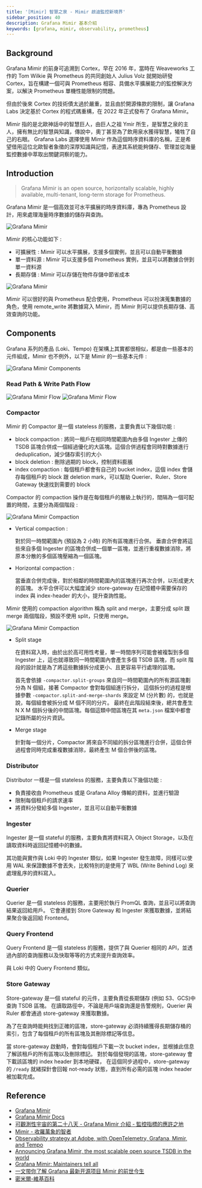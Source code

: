 ```yaml
---
title: '[Mimir] 智慧之泉 - Mimir 啟迪監控新境界'
sidebar_position: 40
description: Grafana Mimir 基本介紹
keywords: [grafana, mimir, observability, prometheus]
---
```


## Background

Grafana Mimir 的前身可追溯到 Cortex，早在 2016 年，當時在 Weaveworks 工作的 Tom Wilkie 與 Prometheus 的共同創始人 Julius Volz 就開始研發 Cortex，旨在構建一個可與 Prometheus 相容、具備水平擴展能力的監控解決方案，以解決 Prometheus 單機性能限制的問題。

但由於後來 Cortex 的技術債太過於嚴重，並且由於開源條款的限制，讓 Grafana Labs 決定基於 Cortex 的程式碼重構，在 2022 年正式發布了 Grafana Mimir。

Mimir 指的是北歐神話中的智慧巨人，由巨人之祖 Ymir 所生，是智慧之泉的主人，擁有無比的智慧與知識，傳說中，奧丁甚至為了飲用泉水獲得智慧，犧牲了自己的右眼。
Grafana Labs 選擇使用 Mimir 作為這個時序資料庫的名稱，正是希望借用這位北歐智者象徵的深厚知識與記憶，表達其系統能夠儲存、管理並從海量監控數據中萃取出關鍵洞察的能力。

## Introduction

> Grafana Mimir is an open source, horizontally scalable, highly available, multi-tenant, long-term storage for Prometheus.

Grafana Mimir 是一個高效並可水平擴展的時序資料庫，專為 Prometheus 設計，用來處理海量時序數據的儲存與查詢。

![Grafana Mimir](/img/grafana/mimir.svg)

Mimir 的核心功能如下 :

- 可擴展性 : Mimir 可以水平擴展，支援多個實例，並且可以自動平衡數據
- 單一資料源 : Mimir 可以支援多個 Prometheus 實例，並且可以將數據合併到單一資料源
- 長期存儲 : Mimir 可以存儲在物件存儲中節省成本

![Grafana Mimir](/img/grafana/image-16.png)

Mimir 可以很好的與 Prometheus 配合使用，Prometheus 可以扮演蒐集數據的角色，使用 remote_write 將數據寫入 Mimir，而 Mimir 則可以提供長期存儲、高效查詢的功能。

## Components

Grafana 系列的產品 (Loki、Tempo) 在架構上其實都很相似，都是由一些基本的元件組成，Mimir 也不例外，以下是 Mimir 的一些基本元件 :

![Grafana Mimir Components](/img/grafana/image-17.png)

### Read Path & Write Path Flow

![Grafana Mimir Flow](/img/grafana/image-18.png)
![Grafana Mimir Flow](/img/grafana/image-19.png)

### Compactor

Mimir 的 Compactor 是一個 stateless 的服務，主要負責以下幾個功能 :

- block compaction : 將同一租戶在相同時間範圍內由多個 Ingester 上傳的 TSDB 區塊合併成一個經過優化的大區塊。這個合併過程會同時對數據進行 deduplication，減少儲存索引的大小
- block deletion : 刪除過期的 block，控制資料膨脹
- index compaction : 每個租戶都會有自己的 bucket index，這個 index 會儲存每個租戶的 block 跟 deletion mark，可以幫助 Querier、Ruler、Store Gateway 快速找到需要的 block

Compactor 的 compaction 操作是在每個租戶的層級上執行的，間隔為一個可配置的時間，主要分為兩個階段 :

![Grafana Mimir Compaction](/img/grafana/image-20.png)

- Vertical compaction :

  對於同一時間範圍內 (預設為 2 小時) 的所有區塊進行合併。
  垂直合併會將這些來自多個 Ingester 的區塊合併成一個單一區塊，並進行重複數據消除，將原本分散的多個區塊壓縮為一個區塊。

- Horizontal compaction :

  當垂直合併完成後，對於相鄰的時間範圍內的區塊進行再次合併，以形成更大的區塊。
  水平合併可以大幅度減少 store-gateway 在記憶體中需要保存的 index 與 index-header 的大小，提升查詢性能。

Mimir 使用的 compaction algorithm 稱為 split and merge，主要分成 split 跟 merge 兩個階段，預設不使用 split，只使用 merge。

![Grafana Mimir Compaction](/img/grafana/image-21.png)

- Split stage

  在資料寫入時，由於出於高可用性考量，單一時間序列可能會被複製到多個 Ingester 上，這也就導致同一時間範圍內會產生多個 TSDB 區塊，而 split 階段的設計就是為了將這些數據拆分成更小、且更容易平行處理的區塊。

  首先會依據 `-compactor.split-groups` 來自同一時間範圍內的所有源區塊劃分為 N 個組，接著 Compactor 會對每個組進行拆分，
  這個拆分的過程是根據參數 `-compactor.split-and-merge-shards` 來設定 M (分片數) 的，也就是說，每個組會被拆分成 M 個不同的分片。
  最終在此階段結束後，總共會產生 N X M 個拆分後的中間區塊。每個這類中間區塊在其 `meta.json` 檔案中都會記錄所屬的分片資訊。

- Merge stage

  針對每一個分片，Compactor 將來自不同組的拆分區塊進行合併，這個合併過程會同時完成重複數據消除，最終產生 M 個合併後的區塊。

### Distributor

Distributor 一樣是一個 stateless 的服務，主要負責以下幾個功能 :

- 負責接收由 Prometheus 或是 Grafana Alloy 傳輸的資料，並進行驗證
- 限制每個租戶的請求速率
- 將資料分發給多個 Ingester，並且可以自動平衡數據

### Ingester

Ingester 是一個 stateful 的服務，主要負責將資料寫入 Object Storage，以及在讀取資料時返回記憶體中的數據。

其功能與實作與 Loki 中的 Ingester 類似，如果 Ingester 發生故障，同樣可以使用 WAL 來保證數據不會丟失，比較特別的是使用了 WBL (Write Behind Log) 來處理亂序的資料寫入。

### Querier

Querier 是一個 stateless 的服務，主要用於執行 PromQL 查詢，並且可以將查詢結果返回給用戶。
它會連接到 Store Gateway 和 Ingester 來獲取數據，並將結果聚合後返回給 Frontend。

### Query Frontend

Query Frontend 是一個 stateless 的服務，提供了與 Querier 相同的 API，並透過內部的查詢服務以及快取等等的方式來提升查詢效率。

與 Loki 中的 Query Frontend 類似。

### Store Gateway

Store-gateway 是一個 stateful 的元件，主要負責從長期儲存 (例如 S3、GCS)中查詢 TSDB 區塊。
在讀取路徑中，不論是用戶端查詢還是告警規則，Querier 與 Ruler 都會通過 store-gateway 來獲取數據。

為了在查詢時能夠找到正確的區塊，store-gateway 必須持續獲得長期儲存桶的索引，包含了每個租戶的所有區塊及其刪除標記等信息。

當 store-gateway 啟動時，會對每個租戶下載一次 bucket index，並根據此信息了解該租戶的所有區塊以及刪除標記。
對於每個發現的區塊，store-gateway 會下載該區塊的 index header 到本地硬碟，
在這個同步過程中，store-gateway 的 `/ready` 就緒探針會回報 not-ready 狀態，直到所有必需的區塊 index header 被加載完成。

## Reference

- [Grafana Mimir](https://grafana.com/oss/mimir/)
- [Grafana Mimir Docs](https://grafana.com/docs/mimir/latest/)
- [可觀測性宇宙的第二十八天 - Grafana Mimir 介紹 - 監控指標的應許之地](https://ithelp.ithome.com.tw/articles/10338987)
- [Mimir - 收羅萬象的智者](https://ithelp.ithome.com.tw/articles/10325151)
- [Observability strategy at Adobe, with OpenTelemetry, Grafana, Mimir, and Tempo](https://grafana.com/events/observabilitycon/2022/observability-strategy-adobe-with-open-telemetry-grafana-mimir-and-tempo/)
- [Announcing Grafana Mimir, the most scalable open source TSDB in the world](https://grafana.com/blog/2022/03/30/announcing-grafana-mimir/)
- [Grafana Mimir: Maintainers tell all](https://grafana.com/blog/2022/05/03/grafana-mimir-maintainers-tell-all/)
- [一文带你了解 Grafana 最新开源项目 Mimir 的前世今生](https://xie.infoq.cn/article/2723176da5693f6085c6b1e78)
- [密米爾-維基百科](https://zh.wikipedia.org/zh-tw/%E5%AF%86%E7%B1%B3%E7%88%BE)
